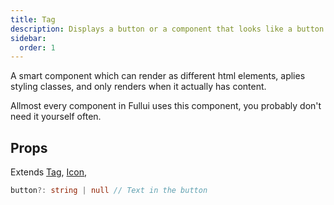 ```yaml
---
title: Tag
description: Displays a button or a component that looks like a button.
sidebar:
  order: 1
---
```


A smart component which can render as different html elements, aplies styling classes, and only renders when it actually has content.

Allmost every component in Fullui uses this component, you probably don't need it yourself often.

## Props
Extends [Tag](/components/tag), [Icon](/components/icon),
```ts
button?: string | null // Text in the button
```
